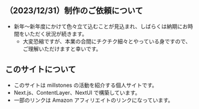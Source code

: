 ## （2023/12/31）制作のご依頼について

- 新年〜新年度にかけて色々立て込むことが見込まれ、しばらくは納期にお時間をいただく状況が続きます。
  - 大変恐縮ですが、本業の合間にチクチク細々とやっている身ですので、ご理解いただけますと幸いです。

## このサイトについて

- このサイトは millstones の活動を紹介する個人サイトです。
- Next.js、ContentLayer、NextUI で構築しています。
- 一部のリンクは Amazon アフィリエイトのリンクになっています。
